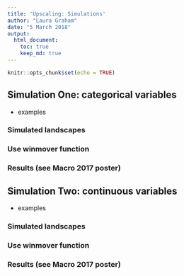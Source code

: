 ```yaml
---
title: 'Upscaling: Simulations'
author: "Laura Graham"
date: "5 March 2018"
output: 
  html_document:
    toc: true
    keep_md: true
---
```


```r
knitr::opts_chunk$set(echo = TRUE)
```

## Simulation One: categorical variables

- examples

### Simulated landscapes
### Use winmover function
### Results (see Macro 2017 poster)

## Simulation Two: continuous variables

- examples

### Simulated landscapes
### Use winmover function
### Results (see Macro 2017 poster)